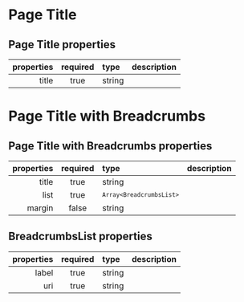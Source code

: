 
<Meta title="Patterns/PageTitleBreadcrumbs" component={PageTitleBreadcrumbs} />



# Page Title

## Page Title properties

| properties | required | type   | description |
| ---------: | :------: | :----- | :---------- |
|      title |   true   | string |             |

<Preview>
  <Story name="pagetitle">
    <PageTitle title="Page Heading" />
  </Story>
</Preview>

# Page Title with Breadcrumbs

## Page Title with Breadcrumbs properties

| properties | required | type                                  | description |
| ---------: | :------: | :------------------------------------ | :---------- |
|      title |   true   | string                                |             |
|       list |   true   | <code>`Array<BreadcrumbsList>`</code> |             |
|     margin |  false   | string                                |             |

## BreadcrumbsList properties

| properties | required | type   | description |
| ---------: | :------: | :----- | :---------- |
|      label |   true   | string |             |
|        uri |   true   | string |             |

<Preview>
  <Story name="breadcrumbs">
    <PageTitleBreadcrumbs
      title="Page Heading"
      list={[
        { label: "Home", uri: `#` },
        { label: "Hosts", uri: `#` },
        { label: "Host Details", uri: `#` },
      ]}
    />
  </Story>
</Preview>
